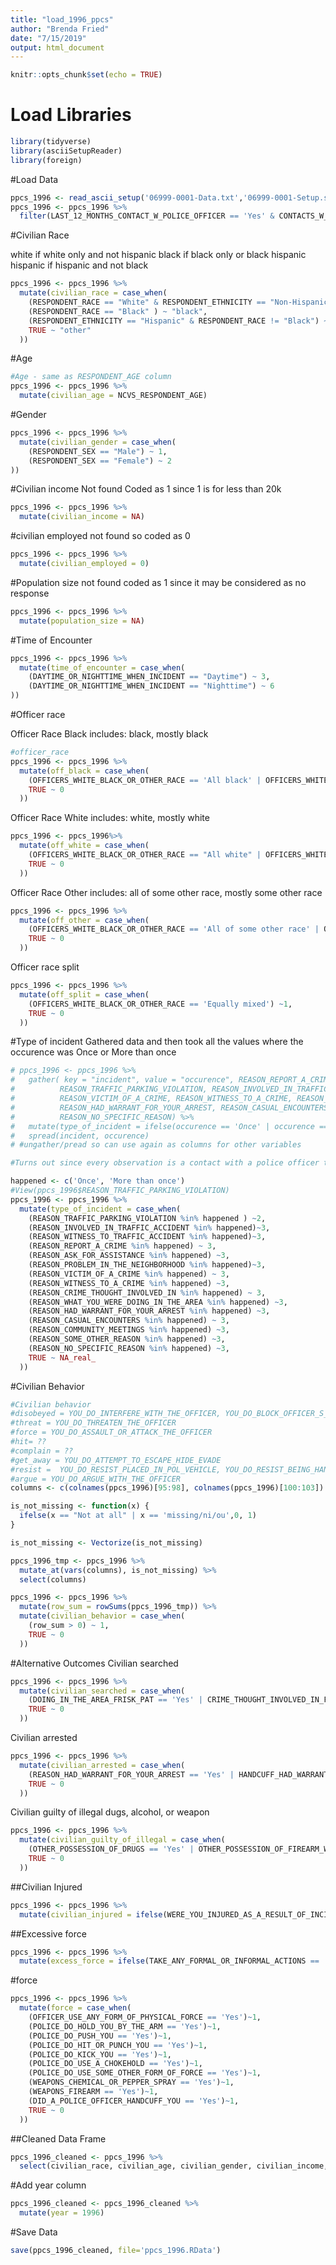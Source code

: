 ```yaml
---
title: "load_1996_ppcs"
author: "Brenda Fried"
date: "7/15/2019"
output: html_document
---
```


```r
knitr::opts_chunk$set(echo = TRUE)
```

# Load Libraries

```r
library(tidyverse)
library(asciiSetupReader)
library(foreign)
```

#Load Data
```r
ppcs_1996 <- read_ascii_setup('06999-0001-Data.txt','06999-0001-Setup.sas')
ppcs_1996 <- ppcs_1996 %>%
  filter(LAST_12_MONTHS_CONTACT_W_POLICE_OFFICER == 'Yes' & CONTACTS_W_POLICE_OFFICER_IN_PERSON == 'Yes')

```

#Civilian Race

white if white only and not hispanic
black if black only or black hispanic
hispanic if hispanic and not black
```r
ppcs_1996 <- ppcs_1996 %>%
  mutate(civilian_race = case_when(
    (RESPONDENT_RACE == "White" & RESPONDENT_ETHNICITY == "Non-Hispanic") ~ "white",
    (RESPONDENT_RACE == "Black" ) ~ "black",
    (RESPONDENT_ETHNICITY == "Hispanic" & RESPONDENT_RACE != "Black") ~ "hispanic",
    TRUE ~ "other"
  ))
```

#Age
```r
#Age - same as RESPONDENT_AGE column
ppcs_1996 <- ppcs_1996 %>% 
  mutate(civilian_age = NCVS_RESPONDENT_AGE)

```
#Gender
```r
ppcs_1996 <- ppcs_1996 %>%
  mutate(civilian_gender = case_when(
    (RESPONDENT_SEX == "Male") ~ 1,
    (RESPONDENT_SEX == "Female") ~ 2
))

```

#Civilian income
Not found
Coded as 1 since 1 is for less than 20k
```r
ppcs_1996 <- ppcs_1996 %>%
  mutate(civilian_income = NA)

```

#civilian employed
not found so coded as 0
```r
ppcs_1996 <- ppcs_1996 %>%
  mutate(civilian_employed = 0)
```
#Population size
not found
coded as 1 since it may be considered as no response
```r
ppcs_1996 <- ppcs_1996 %>%
  mutate(population_size = NA)
```
#Time of Encounter
```r
ppcs_1996 <- ppcs_1996 %>%
  mutate(time_of_encounter = case_when(
    (DAYTIME_OR_NIGHTTIME_WHEN_INCIDENT == "Daytime") ~ 3,
    (DAYTIME_OR_NIGHTTIME_WHEN_INCIDENT == "Nighttime") ~ 6
))
```
#Officer race

Officer Race Black
includes: black, mostly black
```r
#officer_race
ppcs_1996 <- ppcs_1996 %>%
  mutate(off_black = case_when(
    (OFFICERS_WHITE_BLACK_OR_OTHER_RACE == 'All black' | OFFICERS_WHITE_BLACK_OR_OTHER_RACE == 'Mostly black' | OFFICER_WHITE_BLACK_OR_OTHER_RACE == 'Black' ) ~ 1,
    TRUE ~ 0
  ))

```

Officer Race White
includes: white, mostly white

```r
ppcs_1996 <- ppcs_1996%>%
  mutate(off_white = case_when(
    (OFFICERS_WHITE_BLACK_OR_OTHER_RACE == "All white" | OFFICERS_WHITE_BLACK_OR_OTHER_RACE == "Mostly white" | OFFICER_WHITE_BLACK_OR_OTHER_RACE == "White" ) ~ 1,
    TRUE ~ 0
  ))

```

Officer Race Other
includes: all of some other race,
mostly some other race

```r
ppcs_1996 <- ppcs_1996 %>%
  mutate(off_other = case_when(
    (OFFICERS_WHITE_BLACK_OR_OTHER_RACE == 'All of some other race' | OFFICERS_WHITE_BLACK_OR_OTHER_RACE == 'Mostly some other race' | OFFICER_WHITE_BLACK_OR_OTHER_RACE == 'Other' ) ~ 1,
    TRUE ~ 0
  ))
```

Officer race split
```r
ppcs_1996 <- ppcs_1996 %>%
  mutate(off_split = case_when(
    (OFFICERS_WHITE_BLACK_OR_OTHER_RACE == 'Equally mixed') ~1,
    TRUE ~ 0
  ))
```

#Type of incident
Gathered data and then took all the values where the occurence was Once or More than once

 ```r
# ppcs_1996 <- ppcs_1996 %>% 
#   gather( key = "incident", value = "occurence", REASON_REPORT_A_CRIME, REASON_ASK_FOR_ASSISTANCE, REASON_PROBLEM_IN_THE_NEIGHBORHOOD,
#          REASON_TRAFFIC_PARKING_VIOLATION, REASON_INVOLVED_IN_TRAFFIC_ACCIDENT, REASON_WITNESS_TO_TRAFFIC_ACCIDENT,
#          REASON_VICTIM_OF_A_CRIME, REASON_WITNESS_TO_A_CRIME, REASON_CRIME_THOUGHT_INVOLVED_IN, REASON_WHAT_YOU_WERE_DOING_IN_THE_AREA,
#          REASON_HAD_WARRANT_FOR_YOUR_ARREST, REASON_CASUAL_ENCOUNTERS, REASON_COMMUNITY_MEETINGS, REASON_SOME_OTHER_REASON,
#          REASON_NO_SPECIFIC_REASON) %>%
#   mutate(type_of_incident = ifelse(occurence == 'Once' | occurence == "More than once", 3, NA)) %>%
#   spread(incident, occurence)
# #ungather/pread so can use again as columns for other variables

#Turns out since every observation is a contact with a police officer they are all 'other stops' and #there should be no NA's
```
```r
happened <- c('Once', 'More than once')
#View(ppcs_1996$REASON_TRAFFIC_PARKING_VIOLATION)
ppcs_1996 <- ppcs_1996 %>%
  mutate(type_of_incident = case_when(
    (REASON_TRAFFIC_PARKING_VIOLATION %in% happened ) ~2,
    (REASON_INVOLVED_IN_TRAFFIC_ACCIDENT %in% happened)~3,
    (REASON_WITNESS_TO_TRAFFIC_ACCIDENT %in% happened)~3,
    (REASON_REPORT_A_CRIME %in% happened) ~ 3,
    (REASON_ASK_FOR_ASSISTANCE %in% happened) ~3,
    (REASON_PROBLEM_IN_THE_NEIGHBORHOOD %in% happened)~3,
    (REASON_VICTIM_OF_A_CRIME %in% happened) ~ 3,
    (REASON_WITNESS_TO_A_CRIME %in% happened) ~3,
    (REASON_CRIME_THOUGHT_INVOLVED_IN %in% happened) ~ 3,
    (REASON_WHAT_YOU_WERE_DOING_IN_THE_AREA %in% happened) ~3,
    (REASON_HAD_WARRANT_FOR_YOUR_ARREST %in% happened) ~3,
    (REASON_CASUAL_ENCOUNTERS %in% happened) ~ 3,
    (REASON_COMMUNITY_MEETINGS %in% happened) ~3,
    (REASON_SOME_OTHER_REASON %in% happened) ~3,
    (REASON_NO_SPECIFIC_REASON %in% happened) ~3,
    TRUE ~ NA_real_
  ))
```


#Civilian Behavior
```r
#Civilian behavior
#disobeyed = YOU_DO_INTERFERE_WITH_THE_OFFICER, YOU_DO_BLOCK_OFFICER_S_EXIT_ENTRANCE
#threat = YOU_DO_THREATEN_THE_OFFICER
#force = YOU_DO_ASSAULT_OR_ATTACK_THE_OFFICER
#hit= ??
#complain = ??
#get_away = YOU_DO_ATTEMPT_TO_ESCAPE_HIDE_EVADE
#resist =  YOU_DO_RESIST_PLACED_IN_POL_VEHICLE, YOU_DO_RESIST_BEING_HANDCUFFED
#argue = YOU_DO_ARGUE_WITH_THE_OFFICER
columns <- c(colnames(ppcs_1996)[95:98], colnames(ppcs_1996)[100:103])

is_not_missing <- function(x) {
  ifelse(x == "Not at all" | x == 'missing/ni/ou',0, 1)
}

is_not_missing <- Vectorize(is_not_missing)

ppcs_1996_tmp <- ppcs_1996 %>%
  mutate_at(vars(columns), is_not_missing) %>%
  select(columns)

ppcs_1996 <- ppcs_1996 %>%
  mutate(row_sum = rowSums(ppcs_1996_tmp)) %>%
  mutate(civilian_behavior = case_when(
    (row_sum > 0) ~ 1,
    TRUE ~ 0
  ))

```
#Alternative Outcomes
Civilian searched
```r
ppcs_1996 <- ppcs_1996 %>%
  mutate(civilian_searched = case_when(
    (DOING_IN_THE_AREA_FRISK_PAT == 'Yes' | CRIME_THOUGHT_INVOLVED_IN_FRISK_PAT == 'Yes') ~ 1,
    TRUE ~ 0
  ))
```
Civilian arrested
```r
ppcs_1996 <- ppcs_1996 %>%
  mutate(civilian_arrested = case_when(
    (REASON_HAD_WARRANT_FOR_YOUR_ARREST == 'Yes' | HANDCUFF_HAD_WARRANT_FOR_YOUR_ARREST == 'Yes') ~ 1,
    TRUE ~ 0
  )) 
```
Civilian guilty of illegal dugs, alcohol, or weapon
```r
ppcs_1996 <- ppcs_1996 %>%
  mutate(civilian_guilty_of_illegal = case_when(
    (OTHER_POSSESSION_OF_DRUGS == 'Yes' | OTHER_POSSESSION_OF_FIREARM_WEAPON == 'Yes') ~ 1,
    TRUE ~ 0
  ))
```
##Civilian Injured
```r
ppcs_1996 <- ppcs_1996 %>%
  mutate(civilian_injured = ifelse(WERE_YOU_INJURED_AS_A_RESULT_OF_INCIDENT == 'Yes', 1, 0))
```
##Excessive force
```r
ppcs_1996 <- ppcs_1996 %>%
  mutate(excess_force = ifelse(TAKE_ANY_FORMAL_OR_INFORMAL_ACTIONS == 'Yes', 1, 0))
```

#force
```r

ppcs_1996 <- ppcs_1996 %>%
  mutate(force = case_when(
    (OFFICER_USE_ANY_FORM_OF_PHYSICAL_FORCE == 'Yes')~1,
    (POLICE_DO_HOLD_YOU_BY_THE_ARM == 'Yes')~1,
    (POLICE_DO_PUSH_YOU == 'Yes')~1,
    (POLICE_DO_HIT_OR_PUNCH_YOU == 'Yes')~1,
    (POLICE_DO_KICK_YOU == 'Yes')~1,
    (POLICE_DO_USE_A_CHOKEHOLD == 'Yes')~1,
    (POLICE_DO_USE_SOME_OTHER_FORM_OF_FORCE == 'Yes')~1,
    (WEAPONS_CHEMICAL_OR_PEPPER_SPRAY == 'Yes')~1,
    (WEAPONS_FIREARM == 'Yes')~1,
    (DID_A_POLICE_OFFICER_HANDCUFF_YOU == 'Yes')~1,
    TRUE ~ 0
  ))
```


##Cleaned Data Frame
```r
ppcs_1996_cleaned <- ppcs_1996 %>%
  select(civilian_race, civilian_age, civilian_gender, civilian_income, civilian_employed, population_size, time_of_encounter, off_black, off_white, off_other, off_split, type_of_incident, civilian_behavior, civilian_searched, civilian_arrested, civilian_guilty_of_illegal, civilian_injured, excess_force, force)

```
#Add year column
```r
ppcs_1996_cleaned <- ppcs_1996_cleaned %>%
  mutate(year = 1996)
```

#Save Data
```r
save(ppcs_1996_cleaned, file='ppcs_1996.RData')
```

